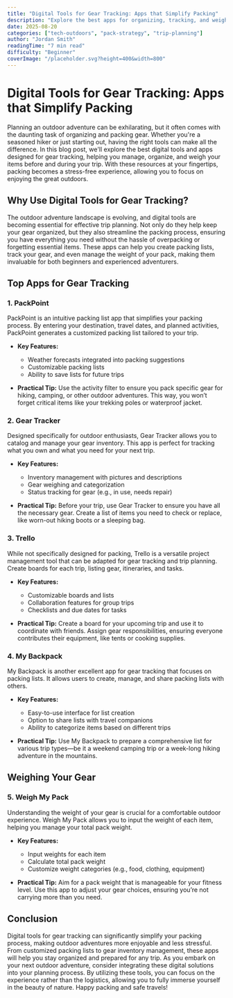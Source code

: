 ```yaml
---
title: "Digital Tools for Gear Tracking: Apps that Simplify Packing"
description: "Explore the best apps for organizing, tracking, and weighing gear before and during your trip."
date: 2025-08-20
categories: ["tech-outdoors", "pack-strategy", "trip-planning"]
author: "Jordan Smith"
readingTime: "7 min read"
difficulty: "Beginner"
coverImage: "/placeholder.svg?height=400&width=800"
---
```


# Digital Tools for Gear Tracking: Apps that Simplify Packing

Planning an outdoor adventure can be exhilarating, but it often comes with the daunting task of organizing and packing gear. Whether you're a seasoned hiker or just starting out, having the right tools can make all the difference. In this blog post, we'll explore the best digital tools and apps designed for gear tracking, helping you manage, organize, and weigh your items before and during your trip. With these resources at your fingertips, packing becomes a stress-free experience, allowing you to focus on enjoying the great outdoors.

## Why Use Digital Tools for Gear Tracking?

The outdoor adventure landscape is evolving, and digital tools are becoming essential for effective trip planning. Not only do they help keep your gear organized, but they also streamline the packing process, ensuring you have everything you need without the hassle of overpacking or forgetting essential items. These apps can help you create packing lists, track your gear, and even manage the weight of your pack, making them invaluable for both beginners and experienced adventurers.

## Top Apps for Gear Tracking

### 1. **PackPoint**

PackPoint is an intuitive packing list app that simplifies your packing process. By entering your destination, travel dates, and planned activities, PackPoint generates a customized packing list tailored to your trip.

- **Key Features:**
  - Weather forecasts integrated into packing suggestions
  - Customizable packing lists
  - Ability to save lists for future trips

- **Practical Tip:** Use the activity filter to ensure you pack specific gear for hiking, camping, or other outdoor adventures. This way, you won’t forget critical items like your trekking poles or waterproof jacket.

### 2. **Gear Tracker**

Designed specifically for outdoor enthusiasts, Gear Tracker allows you to catalog and manage your gear inventory. This app is perfect for tracking what you own and what you need for your next trip.

- **Key Features:**
  - Inventory management with pictures and descriptions
  - Gear weighing and categorization
  - Status tracking for gear (e.g., in use, needs repair)

- **Practical Tip:** Before your trip, use Gear Tracker to ensure you have all the necessary gear. Create a list of items you need to check or replace, like worn-out hiking boots or a sleeping bag.

### 3. **Trello**

While not specifically designed for packing, Trello is a versatile project management tool that can be adapted for gear tracking and trip planning. Create boards for each trip, listing gear, itineraries, and tasks.

- **Key Features:**
  - Customizable boards and lists
  - Collaboration features for group trips
  - Checklists and due dates for tasks

- **Practical Tip:** Create a board for your upcoming trip and use it to coordinate with friends. Assign gear responsibilities, ensuring everyone contributes their equipment, like tents or cooking supplies.

### 4. **My Backpack**

My Backpack is another excellent app for gear tracking that focuses on packing lists. It allows users to create, manage, and share packing lists with others.

- **Key Features:**
  - Easy-to-use interface for list creation
  - Option to share lists with travel companions
  - Ability to categorize items based on different trips

- **Practical Tip:** Use My Backpack to prepare a comprehensive list for various trip types—be it a weekend camping trip or a week-long hiking adventure in the mountains.

## Weighing Your Gear

### 5. **Weigh My Pack**

Understanding the weight of your gear is crucial for a comfortable outdoor experience. Weigh My Pack allows you to input the weight of each item, helping you manage your total pack weight.

- **Key Features:**
  - Input weights for each item
  - Calculate total pack weight
  - Customize weight categories (e.g., food, clothing, equipment)

- **Practical Tip:** Aim for a pack weight that is manageable for your fitness level. Use this app to adjust your gear choices, ensuring you’re not carrying more than you need.

## Conclusion

Digital tools for gear tracking can significantly simplify your packing process, making outdoor adventures more enjoyable and less stressful. From customized packing lists to gear inventory management, these apps will help you stay organized and prepared for any trip. As you embark on your next outdoor adventure, consider integrating these digital solutions into your planning process. By utilizing these tools, you can focus on the experience rather than the logistics, allowing you to fully immerse yourself in the beauty of nature. Happy packing and safe travels!